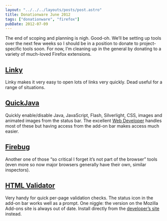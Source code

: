 ```yaml
---
layout: "../../../layouts/posts/post.astro"
title: Donationware June 2012
tags: ["donationware", "firefox"]
pubDate: 2012-07-09
---
```


The end of scoping and planning is nigh. Good-oh. We’ll be setting up tools over the next few weeks so I should be in a position to donate to project-specific tools soon. For now, I’m cleaning up in the general by donating to a variety of much-loved Firefox extensions.

## [Linky](https://addons.mozilla.org/en-US/firefox/addon/linky/)

Linky makes it very easy to open lots of links very quickly. Dead useful for a range of situations.

## [QuickJava](https://addons.mozilla.org/en-US/firefox/addon/quickjava/)

Quickly enable/disable Java, JavaScript, Flash, Silverlight, CSS, images and animated images from the status bar. The excellent [Web Developer](/notes/donationware/) handles most of these but having access from the add-on bar makes access much easier.

## [Firebug](https://addons.mozilla.org/en-US/firefox/addon/firebug/)

Another one of those “so critical I forget it’s not part of the browser” tools (even more so now major browsers generally have their own, similar inspectors).

## [HTML Validator](https://addons.mozilla.org/en-US/firefox/addon/html-validator/)

Very handy for quick per-page validation checks. The status icon in the add-on bar works well as a prompt. One niggle: the version on the Mozilla Add-ons site is always out of date. Install directly from the [developer’s site](http://users.skynet.be/mgueury/mozilla/) instead.
